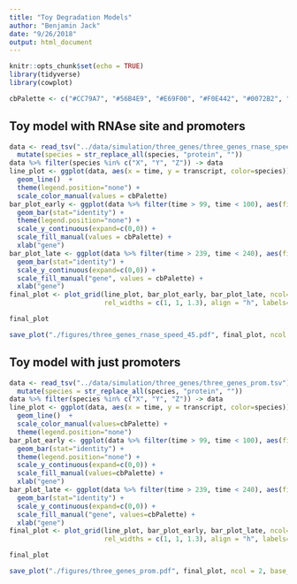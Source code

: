 ```yaml
---
title: "Toy Degradation Models"
author: "Benjamin Jack"
date: "9/26/2018"
output: html_document
---
```


```r
knitr::opts_chunk$set(echo = TRUE)
library(tidyverse)
library(cowplot)

cbPalette <- c("#CC79A7", "#56B4E9", "#E69F00", "#F0E442", "#0072B2", "#D55E00", "#009E73", "#999999")
```

## Toy model with RNAse site and promoters

```r
data <- read_tsv("../data/simulation/three_genes/three_genes_rnase_speed_45.tsv") %>%
  mutate(species = str_replace_all(species, "protein", ""))
data %>% filter(species %in% c("X", "Y", "Z")) -> data
line_plot <- ggplot(data, aes(x = time, y = transcript, color=species)) + 
  geom_line()  + 
  theme(legend.position="none") +
  scale_color_manual(values = cbPalette)
bar_plot_early <- ggplot(data %>% filter(time > 99, time < 100), aes(fill=species, x=species, y=transcript)) +
  geom_bar(stat="identity") + 
  theme(legend.position="none") +
  scale_y_continuous(expand=c(0,0)) +
  scale_fill_manual(values = cbPalette) +
  xlab("gene")
bar_plot_late <- ggplot(data %>% filter(time > 239, time < 240), aes(fill=species, x=species, y=transcript)) + 
  geom_bar(stat="identity") + 
  scale_y_continuous(expand=c(0,0)) +
  scale_fill_manual("gene", values = cbPalette) +
  xlab("gene")
final_plot <- plot_grid(line_plot, bar_plot_early, bar_plot_late, ncol=3, 
                        rel_widths = c(1, 1, 1.3), align = "h", labels="AUTO")

final_plot

save_plot("./figures/three_genes_rnase_speed_45.pdf", final_plot, ncol = 2, base_width = 5.5)
```

## Toy model with just promoters

```r
data <- read_tsv("../data/simulation/three_genes/three_genes_prom.tsv") %>%
  mutate(species = str_replace_all(species, "protein", ""))
data %>% filter(species %in% c("X", "Y", "Z")) -> data
line_plot <- ggplot(data, aes(x = time, y = transcript, color=species)) + 
  geom_line()  + 
  scale_color_manual(values=cbPalette) +
  theme(legend.position="none")
bar_plot_early <- ggplot(data %>% filter(time > 99, time < 100), aes(fill=species, x=species, y=transcript)) +
  geom_bar(stat="identity") + 
  theme(legend.position="none") +
  scale_y_continuous(expand=c(0,0)) +
  scale_fill_manual(values=cbPalette) +
  xlab("gene")
bar_plot_late <- ggplot(data %>% filter(time > 239, time < 240), aes(fill=species, x=species, y=transcript)) + 
  geom_bar(stat="identity") + 
  scale_y_continuous(expand=c(0,0)) +
  scale_fill_manual("gene", values=cbPalette) +
  xlab("gene")
final_plot <- plot_grid(line_plot, bar_plot_early, bar_plot_late, ncol=3, 
                        rel_widths = c(1, 1, 1.3), align = "h", labels="AUTO")

final_plot

save_plot("./figures/three_genes_prom.pdf", final_plot, ncol = 2, base_width = 5.5)
```